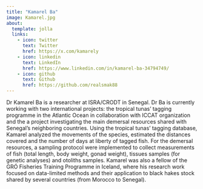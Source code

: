 ```yaml
---
title: "Kamarel Ba"
image: Kamarel.jpg
about:
  template: jolla
  links:
    - icon: twitter
      text: Twitter
      href: https://x.com/kamarely
    - icon: linkedin
      text: LinkedIn
      href: https://www.linkedin.com/in/kamarel-ba-34794749/
    - icon: github
      text: Github
      href: https://github.com/realsmak88
---
```


Dr Kamarel Ba is a researcher at ISRA/CRODT in Senegal. Dr Ba is currently working with two international projects: the tropical tunas’ tagging programme in the Atlantic Ocean in collaboration with ICCAT organization and the a project investigating the main demersal resources shared with Senegal’s neighboring countries. Using the tropical tunas’ tagging database, Kamarel analyzed the movements of the species, estimated the distances covered and the number of days at liberty of tagged fish. For the demersal resources, a sampling protocol were implemented to collect measurements of fish (total length, body weight, gonad weight), tissues samples (for genetic analyses) and otoliths samples. Kamarel was also a fellow of the GRÓ Fisheries Training Programme in Iceland, where his research work focused on data-limited methods and their application to black hakes stock shared by several countries (from Morocco to Senegal).

